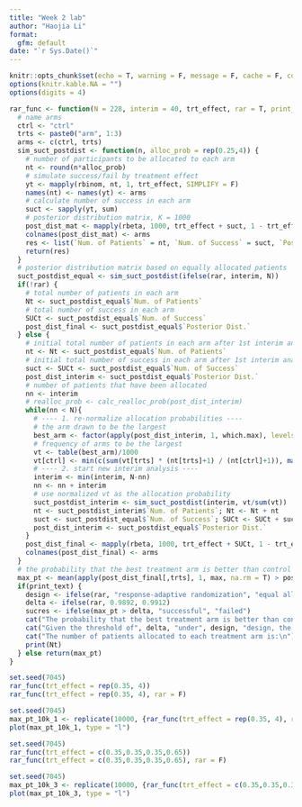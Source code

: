 ```yaml
---
title: "Week 2 lab"
author: "Haojia Li"
format: 
  gfm: default
date: "`r Sys.Date()`"
---
```


```r
knitr::opts_chunk$set(echo = T, warning = F, message = F, cache = F, comment = "")
options(knitr.kable.NA = "")
options(digits = 4)
```

```r
rar_func <- function(N = 228, interim = 40, trt_effect, rar = T, print_text = T) {
  # name arms
  ctrl <- "ctrl"
  trts <- paste0("arm", 1:3)
  arms <- c(ctrl, trts)
  sim_suct_postdist <- function(n, alloc_prob = rep(0.25,4)) {
    # number of participants to be allocated to each arm
    nt <- round(n*alloc_prob)
    # simulate success/fail by treatment effect
    yt <- mapply(rbinom, nt, 1, trt_effect, SIMPLIFY = F)
    names(nt) <- names(yt) <- arms
    # calculate number of success in each arm
    suct <- sapply(yt, sum)
    # posterior distribution matrix, K = 1000
    post_dist_mat <- mapply(rbeta, 1000, trt_effect + suct, 1 - trt_effect + nt - suct)
    colnames(post_dist_mat) <- arms
    res <- list(`Num. of Patients` = nt, `Num. of Success` = suct, `Posterior Dist.` = post_dist_mat)
    return(res)
  }
  # posterior distribution matrix based on equally allocated patients
  suct_postdist_equal <- sim_suct_postdist(ifelse(rar, interim, N))
  if(!rar) {
    # total number of patients in each arm
    Nt <- suct_postdist_equal$`Num. of Patients`
    # total number of success in each arm
    SUCt <- suct_postdist_equal$`Num. of Success`
    post_dist_final <- suct_postdist_equal$`Posterior Dist.`
  } else {
    # initial total number of patients in each arm after 1st interim analysis
    nt <- Nt <- suct_postdist_equal$`Num. of Patients`
    # initial total number of success in each arm after 1st interim analysis
    suct <- SUCt <- suct_postdist_equal$`Num. of Success`
    post_dist_interim <- suct_postdist_equal$`Posterior Dist.`
    # number of patients that have been allocated
    nn <- interim
    # realloc_prob <- calc_realloc_prob(post_dist_interim)
    while(nn < N){
      # ---- 1. re-normalize allocation probabilities ----
      # the arm drawn to be the largest
      best_arm <- factor(apply(post_dist_interim, 1, which.max), levels = 1:4, labels = arms)
      # frequency of arms to be the largest
      vt <- table(best_arm)/1000
      vt[ctrl] <- min(c(sum(vt[trts] * (nt[trts]+1) / (nt[ctrl]+1)), max(vt[trts])))
      # ---- 2. start new interim analysis ----
      interim <- min(interim, N-nn)
      nn <- nn + interim
      # use normalized vt as the allocation probability
      suct_postdist_interim <- sim_suct_postdist(interim, vt/sum(vt))
      nt <- suct_postdist_interim$`Num. of Patients`; Nt <- Nt + nt
      suct <- suct_postdist_equal$`Num. of Success`; SUCt <- SUCt + suct
      post_dist_interim <- suct_postdist_equal$`Posterior Dist.`
    }
    post_dist_final <- mapply(rbeta, 1000, trt_effect + SUCt, 1 - trt_effect + Nt - SUCt)
    colnames(post_dist_final) <- arms
  }
  # the probability that the best treatment arm is better than control
  max_pt <- mean(apply(post_dist_final[,trts], 1, max, na.rm = T) > post_dist_final[,ctrl])
  if(print_text) {
    design <- ifelse(rar, "response-adaptive randomization", "equal allocation")
    delta <- ifelse(rar, 0.9892, 0.9912)
    sucres <- ifelse(max_pt > delta, "successful", "failed")
    cat("The probability that the best treatment arm is better than control is:", formatC(max_pt, digits = 3, format = "f"), "\n")
    cat("Given the threshold of", delta, "under", design, "design, the trial is considered", sucres, "\n\n")
    cat("The number of patients allocated to each treatment arm is:\n")
    print(Nt)
  } else return(max_pt)
}
```

```r
set.seed(7045)
rar_func(trt_effect = rep(0.35, 4))
rar_func(trt_effect = rep(0.35, 4), rar = F)
```

```r
set.seed(7045)
max_pt_10k_1 <- replicate(10000, {rar_func(trt_effect = rep(0.35, 4), rar = F, print_text = F)})
plot(max_pt_10k_1, type = "l")
```

```r
set.seed(7045)
rar_func(trt_effect = c(0.35,0.35,0.35,0.65))
rar_func(trt_effect = c(0.35,0.35,0.35,0.65), rar = F)
```

```r
set.seed(7045)
max_pt_10k_3 <- replicate(10000, {rar_func(trt_effect = c(0.35,0.35,0.35,0.65), rar = F, print_text = F)})
plot(max_pt_10k_3, type = "l")

```
